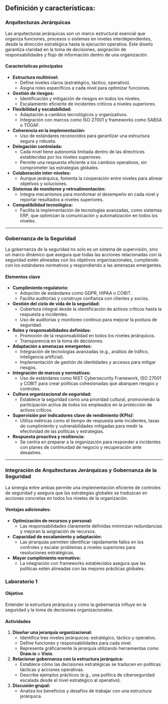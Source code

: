 ## Definición y características:

### Arquitecturas Jerárquicas

Las arquitecturas jerárquicas son un marco estructural esencial que organiza funciones, procesos o sistemas en niveles interdependientes, desde la dirección estratégica hasta la ejecución operativa. Este diseño garantiza claridad en la toma de decisiones, asignación de responsabilidades y flujo de información dentro de una organización.

#### **Características principales**

- **Estructura multinivel:**  
  - Define niveles claros (estratégico, táctico, operativo).  
  - Asigna roles específicos a cada nivel para optimizar funciones.  

- **Gestión de riesgos:**  
  - Identificación y mitigación de riesgos en todos los niveles.  
  - Escalamiento eficiente de incidentes críticos a niveles superiores.  

- **Flexibilidad y escalabilidad:**  
  - Adaptación a cambios tecnológicos y organizativos.  
  - Integración con marcos como ISO 27001 y frameworks como SABSA o TOGAF.  

- **Coherencia en la implementación:**  
  - Uso de estándares reconocidos para garantizar una estructura segura y robusta.  

- **Delegación controlada:**  
  - Cada nivel tiene autonomía limitada dentro de las directrices establecidas por los niveles superiores.  
  - Permite una respuesta eficiente a los cambios operativos, sin comprometer las estrategias globales.  

- **Colaboración inter-niveles:**  
  - Aunque jerárquica, fomenta la cooperación entre niveles para alinear objetivos y soluciones.  

- **Sistemas de monitoreo y retroalimentación:**  
  - Integra mecanismos para monitorear el desempeño en cada nivel y reportar resultados a niveles superiores.  

- **Compatibilidad tecnológica:**  
  - Facilita la implementación de tecnologías avanzadas, como sistemas ERP, que optimizan la comunicación y automatización en todos los niveles.  

---

### Gobernanza de la Seguridad

La gobernanza de la seguridad no solo es un sistema de supervisión, sino un marco dinámico que asegura que todas las acciones relacionadas con la seguridad estén alineadas con los objetivos organizacionales, cumpliendo con los estándares normativos y respondiendo a las amenazas emergentes.

#### **Elementos clave**

- **Cumplimiento regulatorio:**  
  - Adopción de estándares como GDPR, HIPAA o COBIT.  
  - Facilita auditorías y construye confianza con clientes y socios.  

- **Gestión del ciclo de vida de la seguridad:**  
  - Cobertura integral desde la identificación de activos críticos hasta la respuesta a incidentes.  
  - Uso de auditorías y monitoreo continuo para mejorar la postura de seguridad.  

- **Roles y responsabilidades definidas:**  
  - Promoción de la responsabilidad en todos los niveles jerárquicos.  
  - Transparencia en la toma de decisiones.  

- **Adaptación a amenazas emergentes:**  
  - Integración de tecnologías avanzadas (e.g., análisis de tráfico, inteligencia artificial).  
  - Implementación de gestión de identidades y accesos para mitigar riesgos.  

- **Integración de marcos y normativas:**  
  - Uso de estándares como NIST Cybersecurity Framework, ISO 27001 y COBIT para crear políticas cohesionadas que abarquen riesgos y controles.  

- **Cultura organizacional de seguridad:**  
  - Establece la seguridad como una prioridad cultural, promoviendo la participación activa de todos los empleados en la protección de activos críticos.  

- **Supervisión por indicadores clave de rendimiento (KPIs):**  
  - Utiliza métricas como el tiempo de respuesta ante incidentes, tasas de cumplimiento y vulnerabilidades mitigadas para medir la efectividad de las políticas y estrategias.  

- **Respuesta proactiva y resiliencia:**  
  - Se centra en preparar a la organización para responder a incidentes con planes de continuidad de negocio y recuperación ante desastres.  

---

### Integración de Arquitecturas Jerárquicas y Gobernanza de la Seguridad

La sinergia entre ambas permite una implementación eficiente de controles de seguridad y asegura que las estrategias globales se traduzcan en acciones concretas en todos los niveles de la organización.

#### **Ventajas adicionales:**

- **Optimización de recursos y personal:**  
  - Las responsabilidades claramente definidas minimizan redundancias y mejoran la asignación de recursos.  

- **Capacidad de escalamiento y adaptación:**  
  - Las jerarquías permiten identificar rápidamente fallos en los controles y escalar problemas a niveles superiores para resoluciones estratégicas.  

- **Mayor cumplimiento normativo:**  
  - La integración con frameworks establecidos asegura que las políticas estén alineadas con las mejores prácticas globales.  

### Laboratorio 1 

#### **Objetivo**  
Entender la estructura jerárquica y cómo la gobernanza influye en la seguridad y la toma de decisiones organizacionales.

#### **Actividades**  

1. **Diseñar una jerarquía organizacional:**  
   - Identifica tres niveles jerárquicos: estratégico, táctico y operativo.  
   - Define funciones y responsabilidades para cada nivel.  
   - Representa gráficamente la jerarquía utilizando herramientas como **Draw.io** o **Visio**.

2. **Relacionar gobernanza con la estructura jerárquica:**  
   - Establece cómo las decisiones estratégicas se traducen en políticas tácticas y acciones operativas.  
   - Describe ejemplos prácticos (e.g., una política de ciberseguridad escalada desde el nivel estratégico al operativo).

3. **Discusión grupal:**  
   - Analiza los beneficios y desafíos de trabajar con una estructura jerárquica.
